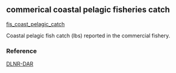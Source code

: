 ## commerical coastal pelagic fisheries catch

[fis_coast_pelagic_catch](https://github.com/OHI-Science/mhi/blob/master/region2017/layers/)

Coastal pelagic fish catch (lbs) reported in the commercial fishery.

### Reference

[DLNR-DAR](http://dlnr.hawaii.gov/dar/fishing/commercial-fishing/)